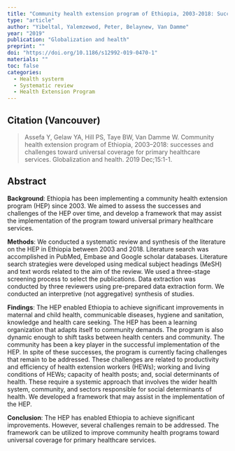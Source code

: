 ```yaml
---
title: "Community health extension program of Ethiopia, 2003-2018: Successes and challenges toward universal coverage for primary healthcare services"
type: "article"
author: "Yibeltal, Yalemzewod, Peter, Belaynew, Van Damme"
year: "2019"
publication: "Globalization and health"
preprint: ""
doi: "https://doi.org/10.1186/s12992-019-0470-1"
materials: ""
toc: false
categories:
  - Health systerm
  - Systematic review
  - Health Extension Program
---
```


## Citation (Vancouver)

> Assefa Y, Gelaw YA, Hill PS, Taye BW, Van Damme W. Community health extension program of Ethiopia, 2003--2018: successes and challenges toward universal coverage for primary healthcare services. Globalization and health. 2019 Dec;15:1-1.

## Abstract

**Background**: Ethiopia has been implementing a community health extension program (HEP) since 2003. We aimed to assess the successes and challenges of the HEP over time, and develop a framework that may assist the implementation of the program toward universal primary healthcare services.

**Methods**: We conducted a systematic review and synthesis of the literature on the HEP in Ethiopia between 2003 and 2018. Literature search was accomplished in PubMed, Embase and Google scholar databases. Literature search strategies were developed using medical subject headings (MeSH) and text words related to the aim of the review. We used a three-stage screening process to select the publications. Data extraction was conducted by three reviewers using pre-prepared data extraction form. We conducted an interpretive (not aggregative) synthesis of studies.

**Findings**: The HEP enabled Ethiopia to achieve significant improvements in maternal and child health, communicable diseases, hygiene and sanitation, knowledge and health care seeking. The HEP has been a learning organization that adapts itself to community demands. The program is also dynamic enough to shift tasks between health centers and community. The community has been a key player in the successful implementation of the HEP. In spite of these successes, the program is currently facing challenges that remain to be addressed. These challenges are related to productivity and efficiency of health extension workers (HEWs); working and living conditions of HEWs; capacity of health posts; and, social determinants of health. These require a systemic approach that involves the wider health system, community, and sectors responsible for social determinants of health. We developed a framework that may assist in the implementation of the HEP.

**Conclusion**: The HEP has enabled Ethiopia to achieve significant improvements. However, several challenges remain to be addressed. The framework can be utilized to improve community health programs toward universal coverage for primary healthcare services.
